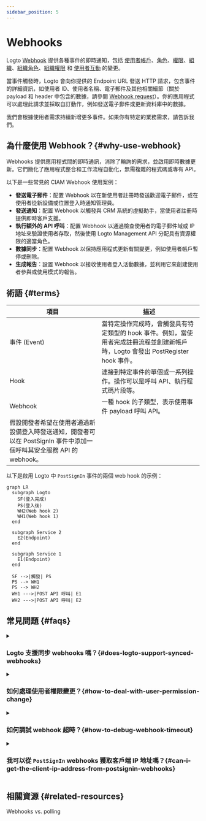 ```yaml
---
sidebar_position: 5
---
```


# Webhooks

Logto [Webhook](https://auth.wiki/webhook) 提供各種事件的即時通知，包括 [使用者帳戶](/user-management/user-data)、[角色](/authorization/role-based-access-control#roles)、[權限](/authorization/role-based-access-control#permissionsscopes)、[組織](/organizations/organization-data)、[組織角色](/authorization/organization-template#organization-role)、[組織權限](/authorization/organization-template#organization-permission) 和 [使用者互動](/end-user-flows) 的變更。

當事件觸發時，Logto 會向你提供的 Endpoint URL 發送 HTTP 請求，包含事件的詳細資訊，如使用者 ID、使用者名稱、電子郵件及其他相關細節（關於 payload 和 header 中包含的數據，請參閱 [Webhook request](/developers/webhooks/webhooks-request)）。你的應用程式可以處理此請求並採取自訂動作，例如發送電子郵件或更新資料庫中的數據。

我們會根據使用者需求持續新增更多事件。如果你有特定的業務需求，請告訴我們。

## 為什麼使用 Webhook？\{#why-use-webhook}

Webhooks 提供應用程式間的即時通訊，消除了輪詢的需求，並啟用即時數據更新。它們簡化了應用程式整合和工作流程自動化，無需複雜的程式碼或專有 API。

以下是一些常見的 CIAM Webhook 使用案例：

- **發送電子郵件**：配置 Webhook 以在新使用者註冊時發送歡迎電子郵件，或在使用者從新設備或位置登入時通知管理員。
- **發送通知**：配置 Webhook 以觸發與 CRM 系統的虛擬助手，當使用者註冊時提供即時客戶支援。
- **執行額外的 API 呼叫**：配置 Webhook 以通過檢查使用者的電子郵件域或 IP 地址來驗證使用者存取，然後使用 Logto Management API 分配具有資源權限的適當角色。
- **數據同步**：配置 Webhook 以保持應用程式更新有關變更，例如使用者帳戶暫停或刪除。
- **生成報告**：設置 Webhook 以接收使用者登入活動數據，並利用它來創建使用者參與或使用模式的報告。

## 術語 \{#terms}

| 項目                                                                                                                  | 描述                                                                                                                              |
| --------------------------------------------------------------------------------------------------------------------- | --------------------------------------------------------------------------------------------------------------------------------- |
| 事件 (Event)                                                                                                          | 當特定操作完成時，會觸發具有特定類型的 hook 事件。例如，當使用者完成註冊流程並創建新帳戶時，Logto 會發出 PostRegister hook 事件。 |
| Hook                                                                                                                  | 連接到特定事件的單個或一系列操作。操作可以是呼叫 API、執行程式碼片段等。                                                          |
| Webhook                                                                                                               | 一種 hook 的子類型，表示使用事件 payload 呼叫 API。                                                                               |
| 假設開發者希望在使用者通過新設備登入時發送通知，開發者可以在 PostSignIn 事件中添加一個呼叫其安全服務 API 的 webhook。 |

以下是啟用 Logto 中 `PostSignIn` 事件的兩個 web hook 的示例：

```mermaid
graph LR
  subgraph Logto
    SF(登入完成)
    PS(登入後)
    WH2(Web hook 2)
    WH1(Web hook 1)
  end

  subgraph Service 2
    E2(Endpoint)
  end

  subgraph Service 1
    E1(Endpoint)
  end

  SF -->|觸發| PS
  PS --> WH1
  PS --> WH2
  WH1 --->|POST API 呼叫| E1
  WH2 --->|POST API 呼叫| E2

```

## 常見問題 \{#faqs}

<details>
<summary>

### Logto 支援同步 webhooks 嗎？\{#does-logto-support-synced-webhooks}

</summary>

雖然同步 webhooks 可以使使用者登入流程更順暢，但我們目前尚未支援（未來會支援）。因此，目前依賴同步 webhooks 的場景都需要不同的解決方案。如果你有任何問題，請隨時聯繫我們。

</details>

<details>
<summary>

### 如何處理使用者權限變更？\{#how-to-deal-with-user-permission-change}

</summary>

請參閱 [管理使用者權限變更](/authorization/role-based-access-control/protect-api-resources-with-rbac/#optional-handle-user-permission-change) 指南。

</details>

<details>
<summary>

### 如何調試 webhook 超時？\{#how-to-debug-webhook-timeout}

</summary>

對於接收 Webhooks 的 endpoint，應盡快返回 2xx 響應以告訴 Logto Webhook 已成功接收。由於不同使用者對 Webhooks 的處理邏輯差異很大，過於複雜的任務可能需要幾秒鐘，導致 Logto Webhook 超時。最佳做法是維護自己的事件隊列；在接收到 Logto Webhook 後，將事件插入隊列並返回 2xx 響應給 Logto。然後讓自己的工作程序逐步處理隊列中的任務。如果工作程序遇到錯誤，請在自己的伺服器上處理。

</details>

<details>
<summary>

### 我可以從 `PostSignIn` webhooks 獲取客戶端 IP 地址嗎？\{#can-i-get-the-client-ip-address-from-postsignin-webhooks}

</summary>

是的，你可以在 Webhook payload 中獲取 IP 地址、使用者代理等。如果你需要目前不支援的資訊，可以在 GitHub 問題中創建功能請求，或聯繫我們。

</details>

## 相關資源 \{#related-resources}

<Url href="https://blog.logto.io/webhooks-vs-polling">Webhooks vs. polling</Url>
